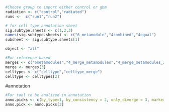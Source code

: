 ```r
#Choose group to import either control or gbm
radiation <- c("control","radiated")
runs <-  c("run1","run2")
```

```r
# for cell type annotation sheet
sig.subtype.sheets <- c(1,2,3)
names(sig.subtype.sheets) <- c("6_metamodule","4combined","4equal")
subsheet <- sig.subtype.sheets[1]

```

```r
object <- "all"
```



```r
#For reference based
merges <- c("6metamodules","4_merge_metamodules","4_merge_metamodules_3celltype")
merge <- merges[3]
celltypes <- c("celltype","celltype_merge")
celltype <- celltypes[2]
```

#annotation
```r
#For tool to be analized in annotation
anno.picks <- c(by_type=1, by_consistency = 2, only_diverge = 3, marker_based = 4)
anno.pick <- anno.picks[3]
```



